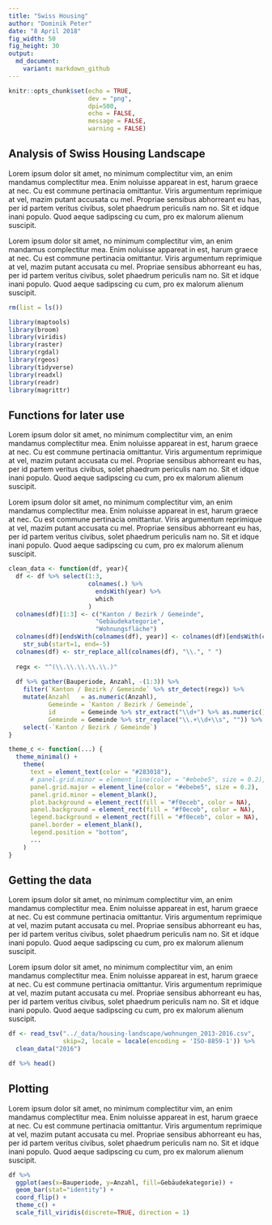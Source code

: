 ```yaml
---
title: "Swiss Housing"
author: "Dominik Peter"
date: "8 April 2018"
fig_width: 50
fig_height: 30
output:
  md_document:
    variant: markdown_github
---
```


```r
knitr::opts_chunk$set(echo = TRUE,
                      dev = "png",
                      dpi=500,
                      echo = FALSE,
                      message = FALSE,
                      warning = FALSE)
```

## Analysis of Swiss Housing Landscape

Lorem ipsum dolor sit amet, no minimum complectitur vim, an enim mandamus complectitur mea. Enim noluisse appareat in est, harum graece at nec. Cu est commune pertinacia omittantur. Viris argumentum reprimique at vel, mazim putant accusata cu mel. Propriae sensibus abhorreant eu has, per id partem veritus civibus, solet phaedrum periculis nam no. Sit et idque inani populo. Quod aeque sadipscing cu cum, pro ex malorum alienum suscipit.

Lorem ipsum dolor sit amet, no minimum complectitur vim, an enim mandamus complectitur mea. Enim noluisse appareat in est, harum graece at nec. Cu est commune pertinacia omittantur. Viris argumentum reprimique at vel, mazim putant accusata cu mel. Propriae sensibus abhorreant eu has, per id partem veritus civibus, solet phaedrum periculis nam no. Sit et idque inani populo. Quod aeque sadipscing cu cum, pro ex malorum alienum suscipit.

```r
rm(list = ls())

library(maptools)
library(broom)
library(viridis)
library(raster)
library(rgdal)
library(rgeos)
library(tidyverse)
library(readxl)
library(readr)
library(magrittr)
```

## Functions for later use

Lorem ipsum dolor sit amet, no minimum complectitur vim, an enim mandamus complectitur mea. Enim noluisse appareat in est, harum graece at nec. Cu est commune pertinacia omittantur. Viris argumentum reprimique at vel, mazim putant accusata cu mel. Propriae sensibus abhorreant eu has, per id partem veritus civibus, solet phaedrum periculis nam no. Sit et idque inani populo. Quod aeque sadipscing cu cum, pro ex malorum alienum suscipit.

Lorem ipsum dolor sit amet, no minimum complectitur vim, an enim mandamus complectitur mea. Enim noluisse appareat in est, harum graece at nec. Cu est commune pertinacia omittantur. Viris argumentum reprimique at vel, mazim putant accusata cu mel. Propriae sensibus abhorreant eu has, per id partem veritus civibus, solet phaedrum periculis nam no. Sit et idque inani populo. Quod aeque sadipscing cu cum, pro ex malorum alienum suscipit.


```r
clean_data <- function(df, year){
  df <- df %>% select(1:3,
                      colnames(.) %>%
                        endsWith(year) %>%
                        which
                      )
  colnames(df)[1:3] <- c("Kanton / Bezirk / Gemeinde",
                        "Gebäudekategorie",
                        "Wohnungsfläche")
  colnames(df)[endsWith(colnames(df), year)] <- colnames(df)[endsWith(colnames(df), year)] %>% 
    str_sub(start=1, end=-5)
  colnames(df) <- str_replace_all(colnames(df), "\\.", " ")
  
  regx <- "^(\\.\\.\\.\\.\\.)"
  
  df %>% gather(Bauperiode, Anzahl, -(1:3)) %>% 
    filter(`Kanton / Bezirk / Gemeinde` %>% str_detect(regx)) %>% 
    mutate(Anzahl   = as.numeric(Anzahl),
           Gemeinde = `Kanton / Bezirk / Gemeinde`,
           id       = Gemeinde %>% str_extract("\\d+") %>% as.numeric(),
           Gemeinde = Gemeinde %>% str_replace("\\.+\\d+\\s", "")) %>% 
    select(-`Kanton / Bezirk / Gemeinde`)
}

theme_c <- function(...) {
  theme_minimal() +
    theme(
      text = element_text(color = "#283018"),
      # panel.grid.minor = element_line(color = "#ebebe5", size = 0.2),
      panel.grid.major = element_line(color = "#ebebe5", size = 0.2),
      panel.grid.minor = element_blank(),
      plot.background = element_rect(fill = "#f0eceb", color = NA), 
      panel.background = element_rect(fill = "#f0eceb", color = NA), 
      legend.background = element_rect(fill = "#f0eceb", color = NA),
      panel.border = element_blank(),
      legend.position = "bottom",
      ...
    )
}


```


## Getting the data

Lorem ipsum dolor sit amet, no minimum complectitur vim, an enim mandamus complectitur mea. Enim noluisse appareat in est, harum graece at nec. Cu est commune pertinacia omittantur. Viris argumentum reprimique at vel, mazim putant accusata cu mel. Propriae sensibus abhorreant eu has, per id partem veritus civibus, solet phaedrum periculis nam no. Sit et idque inani populo. Quod aeque sadipscing cu cum, pro ex malorum alienum suscipit.

Lorem ipsum dolor sit amet, no minimum complectitur vim, an enim mandamus complectitur mea. Enim noluisse appareat in est, harum graece at nec. Cu est commune pertinacia omittantur. Viris argumentum reprimique at vel, mazim putant accusata cu mel. Propriae sensibus abhorreant eu has, per id partem veritus civibus, solet phaedrum periculis nam no. Sit et idque inani populo. Quod aeque sadipscing cu cum, pro ex malorum alienum suscipit.


```r
df <- read_tsv("../_data/housing-landscape/wohnungen_2013-2016.csv",
               skip=2, locale = locale(encoding = 'ISO-8859-1')) %>% 
  clean_data("2016")

df %>% head()

```


## Plotting

Lorem ipsum dolor sit amet, no minimum complectitur vim, an enim mandamus complectitur mea. Enim noluisse appareat in est, harum graece at nec. Cu est commune pertinacia omittantur. Viris argumentum reprimique at vel, mazim putant accusata cu mel. Propriae sensibus abhorreant eu has, per id partem veritus civibus, solet phaedrum periculis nam no. Sit et idque inani populo. Quod aeque sadipscing cu cum, pro ex malorum alienum suscipit.

```r
df %>% 
  ggplot(aes(x=Bauperiode, y=Anzahl, fill=Gebäudekategorie)) +
  geom_bar(stat="identity") +
  coord_flip() +
  theme_c() +
  scale_fill_viridis(discrete=TRUE, direction = 1)
  

```





